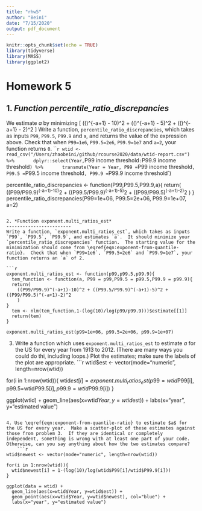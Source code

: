 ```yaml
---
title: "rhw5"
author: "Beini"
date: "7/15/2020"
output: pdf_document
---
```


```r
knitr::opts_chunk$set(echo = TRUE)
library(tidyverse)
library(MASS)
library(ggplot2)
```

# Homework 5

1. *Function percentile_ratio_discrepancies*
------------------
We estimate $a$ by minimizing
\[
\left(\left(\frac{P99}{P99.9}\right)^{-a+1} - 10\right)^2 + \left(\left(\frac{P99.5}{P99.9}\right)^{-a+1} - 5\right)^2 +  \left(\left(\frac{P99}{P99.5}\right)^{-a+1} - 2\right)^2
\]
Write a function, `percentile_ratio_discrepancies`, which takes as inputs `P99`, `P99.5`, `P99.9` and `a`, and returns the value of the expression above.  Check that when `P99=1e6`, `P99.5=2e6`, `P99.9=1e7` and `a=2`, your function returns `0`.
    ```r
wtid <- read_csv("/Users/zhaobeini/github/rcourse2020/data/wtid-report.csv") %>%
      dplyr::select(Year, `P99 income threshold`:`P99.9 income threshold`) %>%
      transmute(Year = Year, P99 = `P99 income threshold`, P99.5 = `P99.5 income threshold`, P99.9 = `P99.9 income threshold`) 

percentile_ratio_discrepancies <- function(P99,P99.5,P99.9,a){
  return(
    ((P99/P99.9)^(-a+1)-10)^2 + ((P99.5/P99.9)^(-a+1)-5)^2 + ((P99/P99.5)^(-a+1)-2)^2
    )
}
percentile_ratio_discrepancies(P99=1e+06, P99.5=2e+06, P99.9=1e+07, a=2)
```

2. *Function exponent.multi_ratios_est*
------------------------
Write a function, `exponent.multi_ratios_est`, which takes as inputs `P99`, `P99.5`, `P99.9`, and estimates `a`.  It should minimize your `percentile_ratio_discrepancies` function.  The starting value for the minimization should come from \eqref{eqn:exponent-from-quantile-ratio}.  Check that when `P99=1e6`, `P99.5=2e6` and `P99.9=1e7`, your function returns an `a` of 2.

```r
exponent.multi_ratios_est <- function(p99,p99.5,p99.9){
  tem_function <- function(a, P99 = p99,P99.5 = p99.5,P99.9 = p99.9){
  return(
    ((P99/P99.9)^(-a+1)-10)^2 + ((P99.5/P99.9)^(-a+1)-5)^2 + ((P99/P99.5)^(-a+1)-2)^2
    )
}
  tem <- nlm(tem_function,1-(log(10)/log(p99/p99.9)))$estimate[[1]]
  return(tem)
}

exponent.multi_ratios_est(p99=1e+06, p99.5=2e+06, p99.9=1e+07)
```

3. Write a function which uses  `exponent.multi_ratios_est` to estimate $a$ for the US for every year from 1913 to 2012.  (There are many ways you could do thi, including loops.)  Plot the estimates; make sure the labels of the plot are appropriate.
    ```r
wtid$est <- vector(mode="numeric", length=nrow(wtid))
    
for(i in 1:nrow(wtid)){
  wtid$est[i]=exponent.multi_ratios_est(p99=wtid$P99[i], p99.5=wtid$P99.5[i], p99.9=wtid$P99.9[i])
}
    
ggplot(wtid) + 
  geom_line(aes(x=wtid$Year, y=wtid$est)) +
  labs(x="year", y="estimated value")
```

4. Use \eqref{eqn:exponent-from-quantile-ratio} to estimate $a$ for the US for every year.  Make a scatter-plot of these estimates against those from problem 3.  If they are identical or completely independent, something is wrong with at least one part of your code.  Otherwise, can you say anything about how the two estimates compare?
    ```r
wtid$newest <- vector(mode="numeric", length=nrow(wtid))
    
for(i in 1:nrow(wtid)){
  wtid$newest[i] = 1-(log(10)/log(wtid$P99[i]/wtid$P99.9[i]))
}
    
ggplot(data = wtid) +
  geom_line(aes(x=wtid$Year, y=wtid$est)) +
  geom_point(aes(x=wtid$Year, y=wtid$newest), col="blue") +
  labs(x="year", y="estimated value")
```